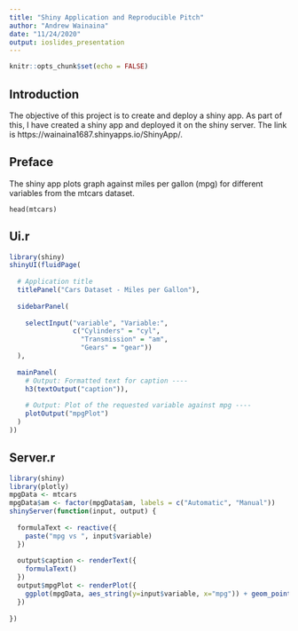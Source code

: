 ---
title: "Shiny Application and Reproducible Pitch"
author: "Andrew Wainaina"
date: "11/24/2020"
output: ioslides_presentation
---

```{r setup, include=FALSE}
knitr::opts_chunk$set(echo = FALSE)
```

## Introduction

The objective of this project is to create and deploy a shiny app. As part of this, I have created a shiny app and deployed it on the shiny server. The link is https://wainaina1687.shinyapps.io/ShinyApp/.

## Preface

The shiny app plots graph against miles per gallon (mpg) for different variables from the mtcars dataset.
```
head(mtcars)
```


## Ui.r

```{r echo=TRUE, warning=FALSE, message=FALSE, eval=FALSE}
library(shiny)
shinyUI(fluidPage(
  
  # Application title
  titlePanel("Cars Dataset - Miles per Gallon"),
  
  sidebarPanel(
    
    selectInput("variable", "Variable:", 
                c("Cylinders" = "cyl",
                  "Transmission" = "am",
                  "Gears" = "gear"))
  ),
  
  mainPanel(
    # Output: Formatted text for caption ----
    h3(textOutput("caption")),
    
    # Output: Plot of the requested variable against mpg ----
    plotOutput("mpgPlot")
  )
))
```

## Server.r

```{r echo=TRUE, warning=FALSE, message=FALSE, eval=FALSE}
library(shiny)
library(plotly)
mpgData <- mtcars
mpgData$am <- factor(mpgData$am, labels = c("Automatic", "Manual"))
shinyServer(function(input, output) {
  
  formulaText <- reactive({
    paste("mpg vs ", input$variable)
  })
  
  output$caption <- renderText({
    formulaText()
  })
  output$mpgPlot <- renderPlot({
    ggplot(mpgData, aes_string(y=input$variable, x="mpg")) + geom_point()
  })
  
})
```



